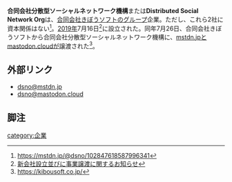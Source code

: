 '''合同会社分散型ソーシャルネットワーク機構'''または'''Distributed Social Network Org'''は、[[合同会社きぼうソフト]]のグループ企業。ただし、これら2社に資本関係はない<ref>https://mstdn.jp/@dsno/102847618587996341</ref>。[[2019年]]7月16日<ref>[https://mstdn.jp/@kibousoft/102450998495777677 新会社設立並びに事業譲渡に関するお知らせ]</ref>に設立された。同年7月26日、合同会社きぼうソフトから合同会社分散型ソーシャルネットワーク機構に、[[mstdn.jp]]と[[mastodon.cloud]]が譲渡された<ref>https://kibousoft.co.jp/</ref>。

==外部リンク==
* [https://mstdn.jp/@dsno dsno@mstdn.jp]
* [https://mastodon.cloud/@dsno dsno@mastodon.cloud]

==脚注==
<references />

{{DEFAULTSORT:ふんさんかたそおしあるねつとわあくきこう}}
[[category:企業]]